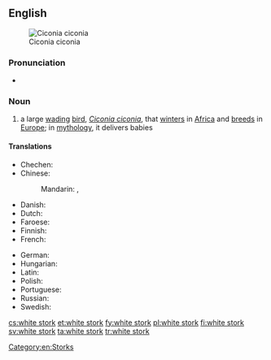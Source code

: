 {{also|white-stork}}
==English==
[[Image:Ciconia ciconia - 01.jpg|thumb|right|Ciconia ciconia]]

===Pronunciation===
* {{audio|en-uk-white stork.ogg|Audio (UK)|lang=en}}

===Noun===
{{wikipedia}}
{{en-noun|head=[[white]] [[stork]]}}

# a large [[wading]] [[bird]], ''[[Ciconia ciconia]]'', that [[winter]]s in [[Africa]] and [[breed]]s in [[Europe]]; in [[mythology]], it delivers babies

====Translations====
{{trans-top|large wading bird, ''Ciconia ciconia''}}
* Chechen: {{t|ce|чӀерийдохург}}
* Chinese:
*: Mandarin: {{t+|cmn|白鸛|sc=Hani}}, {{t+|cmn|白鹳|tr=báiguàn|sc=Hani}}
* Danish: {{t|da|hvid stork|c}}
* Dutch: {{t+|nl|ooievaar|m}}
* Faroese: {{t+|fo|storkur|m}}
* Finnish: {{t+|fi|kattohaikara}}
* French: {{t+|fr|cigogne blanche}}
{{trans-mid}}
* German: {{t+|de|Weißstorch|m}}
* Hungarian: {{t|hu|fehér gólya}}
* Latin: {{t|la|ciconia}}
* Polish: {{t+|pl|bocian|m}}
* Portuguese: {{t|pt|cegonha-branca|f}}
* Russian: {{t|ru|бе́лый а́ист|m}}
* Swedish: {{t+|sv|vit stork|c}}
{{trans-bottom}}

[[Category:en:Storks]]

[[cs:white stork]]
[[et:white stork]]
[[fy:white stork]]
[[pl:white stork]]
[[fi:white stork]]
[[sv:white stork]]
[[ta:white stork]]
[[tr:white stork]]